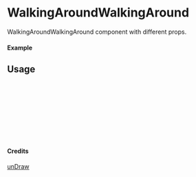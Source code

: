 
<Meta of={WalkingAroundWalkingAround} title="unDraw/WalkingAroundWalkingAround" />

# WalkingAroundWalkingAround

WalkingAroundWalkingAround component with different props.

#### Example

<Canvas of={WalkingAroundWalkingAround.Primary} />

## Usage

```ts
import { WalkingAroundWalkingAround } from "yadl-ui";

const Example = () => {
  return (
      <WalkingAroundWalkingAround />
  );
};

export default Example;
```

#### Credits
[unDraw](https://undraw.co/illustrations)
